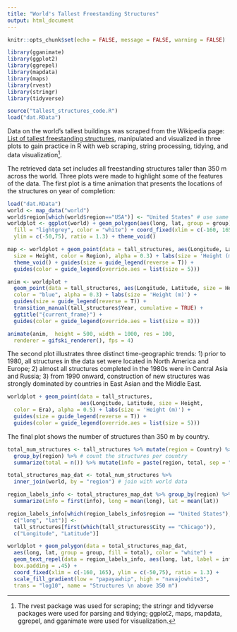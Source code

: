 ```yaml
---
title: "World's Tallest Freestanding Structures"
output: html_document
---
```


```r
knitr::opts_chunk$set(echo = FALSE, message = FALSE, warning = FALSE)

library(gganimate)
library(ggplot2)
library(ggrepel)
library(mapdata)
library(maps)
library(rvest)
library(stringr)
library(tidyverse)

source("tallest_structures_code.R")
load("dat.RData")
```

Data on the world's tallest buildings was scraped from the Wikipedia page: [List of tallest freestanding structures](https://en.wikipedia.org/wiki/List_of_tallest_freestanding_structures), manipulated and visualized in three plots to gain practice in R with web scraping, string processing, tidying, and data visualization^[The rvest package was used for scraping; the stringr and tidyverse packages were used for parsing and tidying; ggplot2, maps, mapdata, ggrepel, and gganimate were used for visualization.].

The retrieved data set includes all freestanding structures taller than 350 m across the world. Three plots were made to highlight some of the features of the data. The first plot is a time animation that presents the locations of the structures on year of completion:

```r
load("dat.RData")
world <- map_data("world")
world$region[which(world$region=="USA")] <- "United States" # use same country name as scraped data
worldplot <- ggplot(world) + geom_polygon(aes(long, lat, group = group), 
  fill = "lightgrey", color = "white") + coord_fixed(xlim = c(-160, 165), 
  ylim = c(-50,75), ratio = 1.3) + theme_void()

map <- worldplot + geom_point(data = tall_structures, aes(Longitude, Latitude, 
  size = Height, color = Region), alpha = 0.3) + labs(size = 'Height (m)') + 
  theme_void() + guides(size = guide_legend(reverse = T)) + 
  guides(color = guide_legend(override.aes = list(size = 5)))

anim <- worldplot + 
  geom_point(data = tall_structures, aes(Longitude, Latitude, size = Height), 
  color = "blue", alpha = 0.3) + labs(size = 'Height (m)') + 
  guides(size = guide_legend(reverse = T)) + 
  transition_manual(tall_structures$Year, cumulative = TRUE) + 
  ggtitle("{current_frame}") + 
  guides(color = guide_legend(override.aes = list(size = 8))) 

animate(anim,  height = 500, width = 1000, res = 100, 
  renderer = gifski_renderer(), fps = 4)
```


The second plot illustrates three distinct time-geographic trends: 1) prior to 1980, all structures in the data set were located in North America and Europe; 2) almost all structures completed in the 1980s were in Central Asia and Russia; 3) from 1990 onward, construction of new structures was strongly dominated by countries in East Asian and the Middle East.

```r
worldplot + geom_point(data = tall_structures, 
                       aes(Longitude, Latitude, size = Height, 
  color = Era), alpha = 0.5) + labs(size = 'Height (m)') + 
  guides(size = guide_legend(reverse = T)) + 
  guides(color = guide_legend(override.aes = list(size = 5))) 
```

The final plot shows the number of structures than 350 m by country.

```r

total_num_structures <- tall_structures %>% mutate(region = Country) %>% 
  group_by(region) %>% # count the structures per country
  summarize(total = n()) %>% mutate(info = paste(region, total, sep = " - "))

total_structures_map_dat <- total_num_structures %>% 
  inner_join(world, by = "region") # join with world data

region_labels_info <- total_structures_map_dat %>% group_by(region) %>% 
  summarize(info = first(info), long = mean(long), lat = mean(lat))

region_labels_info[which(region_labels_info$region == "United States"), 
  c("long", "lat")] <- 
  tall_structures[first(which(tall_structures$City == "Chicago")),
  c("Longitude", "Latitude")]

worldplot + geom_polygon(data = total_structures_map_dat, 
  aes(long, lat, group = group, fill = total), color = "white") + 
  geom_text_repel(data = region_labels_info, aes(long, lat, label = info), 
  box.padding = .45) + 
  coord_fixed(xlim = c(-160, 165), ylim = c(-50,75), ratio = 1.3) +
  scale_fill_gradient(low = "papayawhip", high = "navajowhite3", 
  trans = "log10", name = "Structures \n above 350 m")
```

